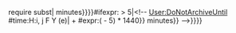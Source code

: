 <includeonly>{{{{{|safesubst:}}}require subst|{{RSN RfC status|{{{{{|safesubst:}}}#time:U|{{{1|now}}} + {{{{{|safesubst:}}}#expr:{{{2|7}}} * 1440}} minutes}}}}{{{{{|safesubst:}}}#ifexpr:{{{2|7}}} > 5|<!<noinclude />-- [[User:DoNotArchiveUntil]] {{{{{|safesubst:}}}#time:H:i, j F Y (e)|{{{1|now}}} + {{{{{|safesubst:}}}#expr:({{{2|7}}} - 5) * 1440}} minutes}} -->}}}}</includeonly><noinclude>
{{RSN RfC status|0}}
{{Documentation}}
<!-- Add categories to the /doc subpage, interwikis to Wikidata, not here  -->
</noinclude>